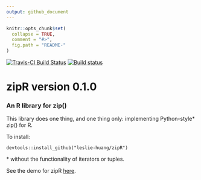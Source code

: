 ```yaml
---
output: github_document
---
```


<!-- README.md is generated from README.Rmd. Please edit that file -->

```r
knitr::opts_chunk$set(
  collapse = TRUE,
  comment = "#>",
  fig.path = "README-"
)
```

[![Travis-CI Build Status](https://travis-ci.org/leslie-huang/zipR.svg?branch=master)](https://travis-ci.org/leslie-huang/zipR) [![Build status](https://ci.appveyor.com/api/projects/status/384insyingv6jcg2?svg=true)](https://ci.appveyor.com/project/leslie-huang/zipR)

# zipR version 0.1.0

### An R library for zip()

This library does one thing, and one thing only: implementing Python-style* zip() for R.

To install:

`devtools::install_github("leslie-huang/zipR")`

\* without the functionality of iterators or tuples.

See the demo for zipR <a href="https://leslie-huang.github.io/zipr/zipr_demo.html">here</a>.